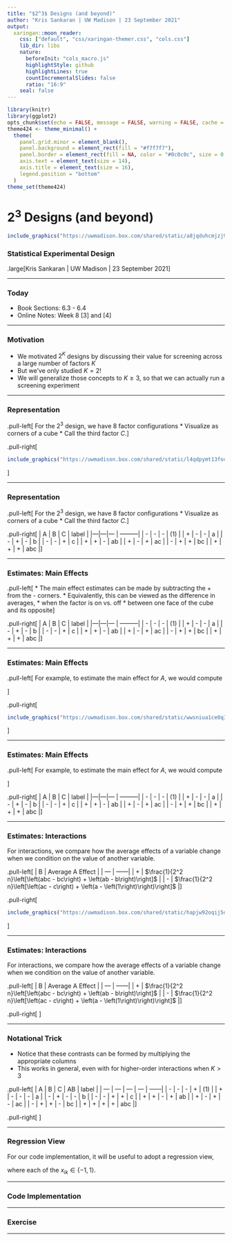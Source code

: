 ```yaml
---
title: "$2^3$ Designs (and beyond)"
author: "Kris Sankaran | UW Madison | 23 September 2021"
output:
  xaringan::moon_reader:
    css: ["default", "css/xaringan-themer.css", "cols.css"]
    lib_dir: libs
    nature:
      beforeInit: "cols_macro.js"
      highlightStyle: github
      highlightLines: true
      countIncrementalSlides: false
      ratio: "16:9"
    seal: false  
---
```


```r
library(knitr)
library(ggplot2)
opts_chunk$set(echo = FALSE, message = FALSE, warning = FALSE, cache = TRUE, dpi = 200, fig.width = 2, fig.height = 1, dev = 'svg', dev.args = list(bg = "transparent"))
theme424 <- theme_minimal() + 
  theme(
    panel.grid.minor = element_blank(),
    panel.background = element_rect(fill = "#f7f7f7"),
    panel.border = element_rect(fill = NA, color = "#0c0c0c", size = 0.6),
    axis.text = element_text(size = 14),
    axis.title = element_text(size = 16),
    legend.position = "bottom"
  )
theme_set(theme424)
```

# $2^3$ Designs (and beyond)

```r
include_graphics("https://uwmadison.box.com/shared/static/a8jqduhcmjzj9re22a81236k3enbtzzn.png")
```
### Statistical Experimental Design

.large[Kris Sankaran | UW Madison | 23 September 2021]

---

### Today

* Book Sections: 6.3 - 6.4
* Online Notes: Week 8 [3] and [4]

---

### Motivation

* We motivated $2^{K}$ designs by discussing their value for screening across a large number of factors $K$
* But we've only studied $K = 2$!
* We will generalize those concepts to $K \geq 3$, so that we can actually run a screening experiment

---

### Representation

.pull-left[
For the $2^3$ design, we have 8 factor configurations
	* Visualize as corners of a cube
	* Call the third factor $C$.
]

.pull-right[
```r
include_graphics("https://uwmadison.box.com/shared/static/l4qdpymt13focsszf5krxwt447plyfxu.png")
```
]

---

### Representation

.pull-left[
For the $2^3$ design, we have 8 factor configurations
	* Visualize as corners of a cube
	* Call the third factor $C$.
]

.pull-right[
| A | B | C | label |
|---|---|--- | ---------|
| - | - | - | (1) |
| + | - | - | a       |
| - | + | - | b       |
| - | - | + | c       |
| + | + | - | ab      |
| + | - | + | ac      |
| - | + | + | bc      |
| + | + | + | abc   |
]

---

### Estimates: Main Effects

.pull-left[
* The main effect estimates can be made by subtracting the + from the - corners.
* Equivalently, this can be viewed as the difference in averages,
 	* when the factor is on vs. off
	* between one face of the cube and its opposite
]

.pull-right[
| A | B | C | label |
|---|---|--- | ---------|
| - | - | - | (1) |
| + | - | - | a       |
| - | + | - | b       |
| - | - | + | c       |
| + | + | - | ab      |
| + | - | + | ac      |
| - | + | + | bc      |
| + | + | + | abc   |
]

---

### Estimates: Main Effects

.pull-left[
For example, to estimate the main effect for $A$, we would compute

\begin{align*}
A = \frac{1}{2^2 n}\left[\left(a + ab + ac + abc\right) - \left(\left(1\right) + b + c + bc\right)\right]
\end{align*}
]

.pull-right[
```r
include_graphics("https://uwmadison.box.com/shared/static/wwsniua1ce0q376oy2ffrtzf4ivzup99.png")
```
]

---

### Estimates: Main Effects

.pull-left[
For example, to estimate the main effect for $A$, we would compute

\begin{align*}
A = \frac{1}{2^2 n}\left[\left(a + ab + ac + abc\right) - \left(\left(1\right) + b + c + bc\right)\right]
\end{align*}
]


.pull-right[
| A | B | C | label |
|---|---|--- | ---------|
| - | - | - | (1) |
| + | - | - | a       |
| - | + | - | b       |
| - | - | + | c       |
| + | + | - | ab      |
| + | - | + | ac      |
| - | + | + | bc      |
| + | + | + | abc   |
]

---

### Estimates: Interactions

For interactions, we compare how the average effects of a variable change when
we condition on the value of another variable.

.pull-left[
| B | Average A Effect | 
| --- | ------| 
| + | $\frac{1}{2^2 n}\left[\left(abc - bc\right) + \left(ab - b\right)\right]$ |
| - | $\frac{1}{2^2 n}\left[\left(ac - c\right) + \left(a - \left(1\right)\right)\right]$ |
]

.pull-right[
```r
include_graphics("https://uwmadison.box.com/shared/static/hapjw92oqij5oiyddt29nvtq6y1xzxxu.png")
```
]

---


### Estimates: Interactions

For interactions, we compare how the average effects of a variable change when
we condition on the value of another variable.

.pull-left[
| B | Average A Effect | 
| --- | ------| 
| + | $\frac{1}{2^2 n}\left[\left(abc - bc\right) + \left(ab - b\right)\right]$ |
| - | $\frac{1}{2^2 n}\left[\left(ac - c\right) + \left(a - \left(1\right)\right)\right]$ |
]

.pull-right[
\begin{align}
AB = \frac{1}{2^2 n}\left[abc - bc + ab - b - ac + c - a + \left(1\right)\right]
\end{align}
]

---

### Notational Trick

* Notice that these contrasts can be formed by multiplying the appropriate columns
* This works in general, even with for higher-order interactions when $K > 3$

.pull-left[
  | A | B | C | AB | label |
  | --- | --- | --- | --- | ------| 
  | - | - | - | + | (1) |
  | + | - | - | - | a |
  | - | + | - | - | b |
  | - | - | + | + | c |
  | + | + | - | + | ab |
  | + | - | + | - | ac |
  | - | + | + | - |  bc |
  | + | + | + | + | abc |
]

.pull-right[
\begin{align}
AB = \frac{1}{2^2 n}\left[abc - bc + ab - b - ac + c - a + \left(1\right)\right]
\end{align}
]

---

### Regression View

For our code implementation, it will be useful to adopt a regression view,

\begin{align}
y_{i} = \beta_0 + \sum_{k = 1}^{3} \beta_k x_{ik} + \sum_{\text{pairs } k, k^\prime} \beta_{k k^\prime} x_{ik}x_{ik^{\prime}} + \epsilon_{i}
\end{align}

where each of the $x_{ik} \in \{-1, 1\}$.

---

### Code Implementation

---

### Exercise

---